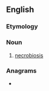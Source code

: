 ==English==

===Etymology===
{{prefix|en|bio|necrosis}}

===Noun===
{{en-noun|bionecroses}}

# {{lb|en|pathology}} [[necrobiosis]]

===Anagrams===
* {{anagrams|en|a=bceiinoorss|biosensoric|necrobiosis}}